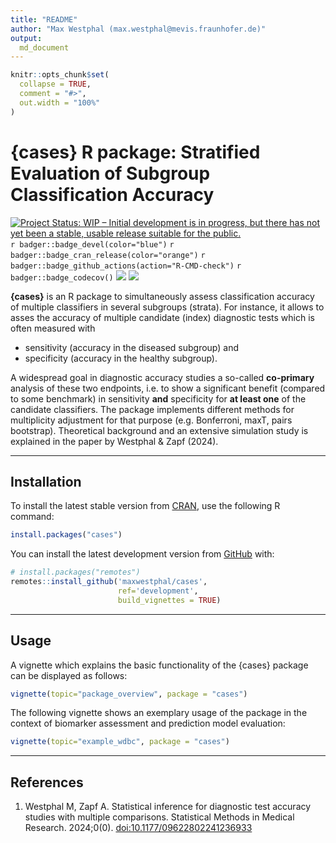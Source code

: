 ```yaml
---
title: "README"
author: "Max Westphal (max.westphal@mevis.fraunhofer.de)"
output:
  md_document
---
```


<!-- README.md is generated from README.Rmd. Please edit that file -->

```r
knitr::opts_chunk$set(
  collapse = TRUE,
  comment = "#>",
  out.width = "100%"
)
```

# \{cases\} R package: \newline Stratified Evaluation of Subgroup Classification Accuracy

<!-- badges: start -->
[![Project Status: WIP – Initial development is in progress, but there has not yet been a stable, usable release suitable for the public.](https://www.repostatus.org/badges/latest/active.svg)](https://www.repostatus.org/#active)
`r badger::badge_devel(color="blue")`
`r badger::badge_cran_release(color="orange")`
`r badger::badge_github_actions(action="R-CMD-check")`
`r badger::badge_codecov()`
[![](https://img.shields.io/badge/paper-SMMR-gold.svg)](https://journals.sagepub.com/doi/full/10.1177/09622802241236933)
[![](https://img.shields.io/badge/preprint-arXiv-gold.svg)](https://arxiv.org/abs/2105.13469)
<!-- badges: end -->

**\{cases\}** is an R package to simultaneously assess classification accuracy of multiple classifiers 
in several subgroups (strata). For instance, it allows to asses the accuracy of multiple candidate (index) diagnostic tests which is often measured with 

- sensitivity (accuracy in the diseased subgroup) and
- specificity (accuracy in the healthy subgroup).

A widespread goal in diagnostic accuracy studies a so-called **co-primary** analysis of these two endpoints,
i.e. to show a significant benefit (compared to some benchmark) in sensitivity **and** specificity
for **at least one** of the candidate classifiers. The package implements different methods 
for multiplicity adjustment for that purpose (e.g. Bonferroni, maxT, pairs bootstrap). Theoretical background and an extensive simulation study is explained in the paper by Westphal \& Zapf (2024).


---

## Installation

To install the latest stable version from [CRAN](https://cran.r-project.org/), use the following R command:

```r
install.packages("cases")
```

You can install the latest development version from [GitHub](https://github.com/) with:

```r
# install.packages("remotes")
remotes::install_github('maxwestphal/cases',
                        ref='development',
                        build_vignettes = TRUE)
```


---

## Usage

A vignette which explains the basic functionality of the \{cases\} package can be displayed as 
follows:
 
```r
vignette(topic="package_overview", package = "cases")
```

The following vignette shows an exemplary usage of the package in the context of biomarker assessment 
and prediction model evaluation:

```r
vignette(topic="example_wdbc", package = "cases")
```


---

## References

1. Westphal M, Zapf A. Statistical inference for diagnostic test accuracy studies with multiple comparisons. Statistical Methods in Medical Research. 2024;0(0). [doi:10.1177/09622802241236933](https://journals.sagepub.com/doi/full/10.1177/09622802241236933)


